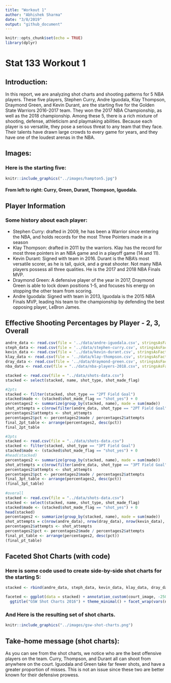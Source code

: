 ```yaml
---
title: "Workout 1"
author: "Abhishek Sharma"
date: "3/8/2019"
output: "github_document"
---
```


```r
knitr::opts_chunk$set(echo = TRUE)
library(dplyr)
```

# Stat 133 Workout 1

## Introduction: 
In this report, we are analyzing shot charts and shooting patterns for 5 NBA players. These five players, Stephen Curry, Andre Iguodala, Klay Thompson, Draymond Green, and Kevin Durant, are the starting five for the Golden State Warriors 2016-2017 team. They won the 2017 NBA Championship, as well as the 2018 championship. Among these 5, there is a rich mixture of shooting, defense, athleticism and playmaking abilities. Because each player is so versatile, they pose a serious threat to any team that they face. Their talents have drawn large crowds to every game for years, and they have one of the loudest arenas in the NBA.

## Images: 
### Here is the starting five:

```r
knitr::include_graphics("../images/hampton5.jpg")
```

#### From left to right: Curry, Green, Durant, Thompson, Iguodala.

## Player Information

### Some history about each player:

* Stephen Curry: drafted in 2009, he has been a Warrior since entering the NBA, and holds records for the most Three Pointers made in a season
* Klay Thompson: drafted in 2011 by the warriors. Klay has the record for most three pointers in an NBA game and in a playoff game (14 and 11).
* Kevin Durant: Signed with team in 2016. Durant is the NBA's most versatile scorer, as he is tall, quick, and a great shooter. Not many NBA players possess all three qualities. He is the 2017 and 2018 NBA Finals MVP.
* Draymond Green: A defensive player of the year in 2017, Draymond Green is able to lock down positions 1-5, and focuses his energy on stopping the other team from scoring.
* Andre Iguodala: Signed with team in 2013, Iguodala is the 2015 NBA Finals MVP, leading his team to the championship by defending the best opposing player, LeBron James.

## Effective Shooting Percentages by Player - 2, 3, Overall

```r

andre_data <- read.csv(file = '../data/andre-iguodala.csv', stringsAsFactors = FALSE)
steph_data <- read.csv(file = '../data/stephen-curry.csv', stringsAsFactors = FALSE)
kevin_data <- read.csv(file = '../data/kevin-durant.csv', stringsAsFactors = FALSE)
klay_data <- read.csv(file = '../data/klay-thompson.csv', stringsAsFactors = FALSE)
dray_data <- read.csv(file = '../data/draymond-green.csv', stringsAsFactors = FALSE)
nba_data <- read.csv(file = "../data/nba-players-2018.csv", stringsAsFactors = FALSE)

stacked <- read.csv(file = "../data/shots-data.csv")
stacked <- select(stacked, name, shot_type, shot_made_flag)

#2pts
stacked <- filter(stacked, shot_type == "2PT Field Goal")
stacked$made <- (stacked$shot_made_flag == "shot_yes") + 0
percentages2 <- summarize(group_by(stacked, name), made = sum(made))
shot_attempts = c(nrow(filter(andre_data, shot_type == "2PT Field Goal")), nrow(filter(dray_data, shot_type == "2PT Field Goal")), nrow(filter(kevin_data, shot_type == "2PT Field Goal")), nrow(filter(klay_data, shot_type == "2PT Field Goal")), nrow(filter(steph_data, shot_type == "2PT Field Goal")))
percentages2$attempts <- shot_attempts
percentages2$pct <- percentages2$made / percentages2$attempts
final_2pt_table <- arrange(percentages2, desc(pct))
final_2pt_table

#3pts
stacked <- read.csv(file = "../data/shots-data.csv")
stacked <- filter(stacked, shot_type == "3PT Field Goal")
stacked$made <- (stacked$shot_made_flag == "shot_yes") + 0
#head(stacked)
percentages2 <- summarize(group_by(stacked, name), made = sum(made))
shot_attempts = c(nrow(filter(andre_data, shot_type == "3PT Field Goal")), nrow(filter(dray_data, shot_type == "3PT Field Goal")), nrow(filter(kevin_data, shot_type == "3PT Field Goal")), nrow(filter(klay_data, shot_type == "3PT Field Goal")), nrow(filter(steph_data, shot_type == "3PT Field Goal")))
percentages2$attempts <- shot_attempts
percentages2$pct <- percentages2$made / percentages2$attempts
final_3pt_table <- arrange(percentages2, desc(pct))
(final_3pt_table)
  
#overall
stacked <- read.csv(file = "../data/shots-data.csv")
stacked <- select(stacked, name, shot_type, shot_made_flag)
stacked$made <- (stacked$shot_made_flag == "shot_yes") + 0
head(stacked)
percentages2 <- summarize(group_by(stacked, name), made = sum(made))
shot_attempts = c(nrow(andre_data), nrow(dray_data), nrow(kevin_data), nrow(klay_data), nrow(steph_data))
percentages2$attempts <- shot_attempts
percentages2$pct <- percentages2$made / percentages2$attempts
final_pt_table <- arrange(percentages2, desc(pct))
(final_pt_table)

```

## Faceted Shot Charts (with code)

### Here is some code used to create side-by-side shot charts for the starting 5:

```r
stacked <- rbind(andre_data, steph_data, kevin_data, klay_data, dray_data)

faceted <- ggplot(data = stacked) + annotation_custom(court_image, -250, 250, -50, 420) + geom_point(aes(x = x, y = y, color = shot_made_flag)) + ylim(-50, 420) +
  ggtitle("GSW Shot Charts 2016") + theme_minimal() + facet_wrap(vars(name))
```

### And Here is the resulting set of shot charts.

```r
knitr::include_graphics("../images/gsw-shot-charts.png")
```

## Take-home message (shot charts): 
As you can see from the shot charts, we notice who are the best offensive players on the team. Curry, Thompson, and Durant all can shoot from anywhere on the court. Iguodala and Green take far fewer shots, and have a greater proportion of misses. This is not an issue since these two are better known for their defensive prowess.

 
